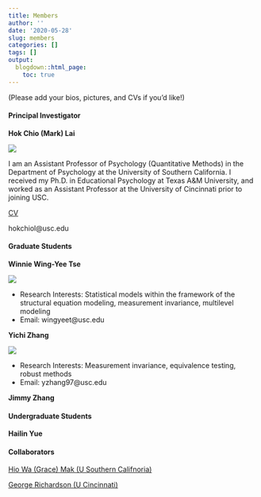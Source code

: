 ```yaml
---
title: Members
author: ''
date: '2020-05-28'
slug: members
categories: []
tags: []
output:
  blogdown::html_page:
    toc: true
---
```


(Please add your bios, pictures, and CVs if you'd like!)

#### Principal Investigator

**Hok Chio (Mark) Lai**

![](https://dornsife.usc.edu/tools/mytools/PersonnelInfoSystem/DOC/Faculty/PSYC/photo_1085621.jpg)

I am an Assistant Professor of Psychology (Quantitative Methods) in the Department of Psychology at the University of Southern California. I received my Ph.D. in Educational Psychology at Texas A&M University, and worked as an Assistant Professor at the University of Cincinnati prior to joining USC.

[CV](http://quantscience.rbind.io/files/Vita_Lai.pdf)

hokchiol@usc.edu

#### Graduate Students

**Winnie Wing-Yee Tse**

![](https://dornsife.usc.edu/assets/img/content/258061/wizard/ereropim.jpg)

- Research Interests: Statistical models within the framework of the structural equation modeling, measurement invariance, multilevel modeling
- Email: wingyeet@usc.edu

**Yichi Zhang**

![](https://dornsife.usc.edu/assets/img/content/258061/wizard/ulocikyq.jpg)

- Research Interests: Measurement invariance, equivalence testing, robust methods
- Email:  yzhang97@usc.edu

**Jimmy Zhang**

#### Undergraduate Students

**Hailin Yue**

#### Collaborators

[Hio Wa (Grace) Mak (U Southern Califnoria)](https://hiowamak.weebly.com/)

[George Richardson (U Cincinnati)](https://researchdirectory.uc.edu/p/richargg)


